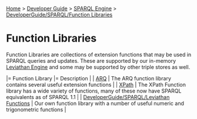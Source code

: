 [[Home]] > [[Developer Guide]] > [[DeveloperGuide/SPARQL Engine|SPARQL Engine]] > [[DeveloperGuide/SPARQL/Function Libraries]]

= Function Libraries =

Function Libraries are collections of extension functions that may be used in SPARQL queries and updates.  These are supported by our in-memory [[DeveloperGuide/SPARQL/Leviathan Engine|Leviathan Engine]] and some may be supported by other triple stores as well.

|= Function Library |= Description |
| [[http://jena.apache.org/documentation/query/library-function.html|ARQ]] | The ARQ function library contains several useful extension functions |
| [[DeveloperGuide/SPARQL/XPath Functions|XPath]] | The XPath Function library has a wide variety of functions, many of these now have SPARQL equivalents as of SPARQL 1.1 |
| [[DeveloperGuide/SPARQL/Leviathan Functions]] | Our own function library with a number of useful numeric and trigonometric functions |